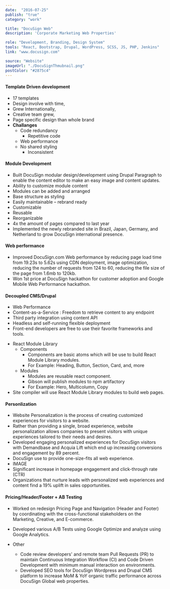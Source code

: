 ```yaml
---
date:  "2016-07-25"
publish: "true" 
category: "work"

title: "DocuSign Web"
description: 'Corporate Marketing Web Properties'

role: "Development, Branding, Design System"
tools: "React, Bootstrap, Drupal, WordPress, SCSS, JS, PHP, Jenkins" 
link: "www.docusign.com" 

source: "Website"
imageUrl: "./DocuSignThmubnail.png"
postColor: "#2875c4"
---
```


#### Template Driven development
- 17 templates  
- Design involve with time,
- Grew Internationally,
- Creative team grew,
- Page specific design than whole brand
- **Challanges**
  - Code redundancy
    - Repetitive code
  - Web performance
  - No shared styling
    - Inconsistent

<ImageWrap srcName="TemplateVsModule" />

#### Module Development
- Built DocuSign modular design/development using Drupal Paragraph to enable the content editor to make an easy image and content updates.
- Ability to customize module content
- Modules can be added and arranged
- Base structure as styling 
- Easily maintainable – rebrand ready
- Customizable
- Reusable
- Reorganizable
- 4x the amount of pages compared to last year
- Implemented the newly rebranded site in Brazil, Japan, Germany, and Netherland to grow DocuSign international presence.
  
<ImageWrap srcName="HtmlVsModuleVsReact" />

#### Web performance
  - Improved DocuSign.com Web performance by reducing page load time from 19.23s to 5.62s using CDN deployment, image optimization, reducing the number of requests from 124 to 60, reducing the file size of the page from 1.6mb to 120kb. 
  - Won 1st price at DocuSign hackathon for customer adoption and Google Mobile Web Performance hackathon.


#### Decoupled CMS/Drupal

- Web Performance
- Content-as-a-Service : Freedom to retrieve content to any endpoint
- Third party integration using content API
- Headless and self-running flexible deployment
- Front-end developers are free to use their favorite frameworks and tools.
<ImageWrap srcName="TraditionalVsDecoupledContentManagementSystem" />

- React Module Library
  - Components
    - Components are basic atoms which will be use to build React Module Library modules.
    - For Example: Heading, Button, Section, Card, and, more
  - Modules
    - Modules are reusable react component.
    - Gibson will publish modules to npm artifactory
    - For Example: Hero, Multicolumn, Copy
- Site compiler will use React Module Library modules to build web pages.
<PhotoGallery variant="DocusignWebReactModuleLibrary" columns={2}/>

#### Personlization
- Website Personalization is the process of creating customized experiences for visitors to a website. 
- Rather than providing a single, broad experience, website personalization allows companies to present visitors with unique experiences tailored to their needs and desires.
- Developed engaging personalized experiences for DocuSign visitors with Demandbase and Acquia Lift which end up increasing conversions and engagement by 89 percent.
- DocuSign use to provide one-size-fits all web experience.
- IMAGE
- Significant increase in homepage engagement and click-through rate (CTR)
- Organizations that nurture leads with personalized web experiences and content find a 19% uplift in sales opportunities.
<PhotoGallery variant="DocusignWebPersonlization" columns={2}/>

#### Pricing/Header/Footer + AB Testing
  - Worked on redesign Pricing Page and Navigation (Header and Footer) by coordinating with the cross-functional stakeholders on the Marketing, Creative, and E-commerce. 
  - Developed various A/B Tests using Google Optimize and analyze using Google Analytics.

- Other 
  - Code review developers' and remote team Pull Requests (PR) to maintain Continuous Integration Workflow (CI) and Code Driven Development with minimum manual interaction on environments.
  - Developed SEO tools for DocuSign Wordpress and Drupal CMS platform to increase MoM & YoY organic traffic performance across DocuSign Global web properties.






